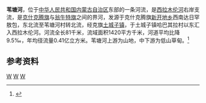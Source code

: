 '''苇塘河'''，位于[[中华人民共和国|中华人民共和国]][[内蒙古自治区|内蒙古自治区]]东部的一条河流，是[[西拉木伦河|西拉木伦河]]右岸支流，是[[克什克腾旗|克什克腾旗]]与[[翁牛特旗|翁牛特旗]]之间的界河，发源于克什克腾旗[[新开地乡|新开地乡]]西南达日罕敖包，东北流至苇塘河村转北流，经克旗[[土城子镇_(克什克腾旗)|土城子镇]]，于土城子镇哈巴其拉村以东汇入西拉木伦河。河流全长81千米，流域面积1420平方千米，河道平均比降9.5‰，年均径流量0.41亿立方米。苇塘河上游为山地，中下游为低山草甸。<ref name="中国河湖大典">{{cite book zh |author=《[[中国河湖大典|中国河湖大典]]》编纂委员会 |title=《中国河湖大典·黑龙江、辽河卷》 |format=M |edition=1 |location=北京 |publisher=中国水利水电出版社 |date=2014年4月 |pages=235页 |id= ISBN 978-7-5170-1950-3}}</ref>

==参考资料==
{{reflist}}

{{China-river-stub}}
[[Category:内蒙古河流|W]]
[[Category:赤峰地理|W]]
[[Category:辽河水系|W]]